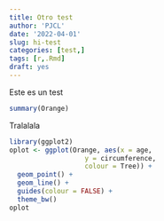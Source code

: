 ```yaml
---
title: Otro test
author: 'PJCL'
date: '2022-04-01'
slug: hi-test
categories: [test,]
tags: [r,.Rmd]
draft: yes
---
```


Este es un test
```r
summary(Orange)
```

Tralalala 

```r
library(ggplot2)
oplot <- ggplot(Orange, aes(x = age, 
                   y = circumference, 
                   colour = Tree)) +
  geom_point() +
  geom_line() +
  guides(colour = FALSE) +
  theme_bw()
oplot
```